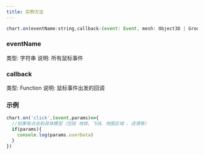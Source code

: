 ```yaml
---
title: 实例方法
---
```


``` javascript
chart.on(eventName:string,callback:(event: Event, mesh: Object3D | Group | Mesh | undefined) => void)
```

### eventName
<Tag color="blue">类型: 字符串</Tag>
<Tag color="pink"> 说明: 所有鼠标事件</Tag>

### callback
<Tag color="blue">类型: Function</Tag>
<Tag color="pink"> 说明: 鼠标事件出发的回调</Tag>

### 示例
```javascript
chart.on('click',(event,params)=>{
  //如果有点击到具体模型（包括 地球、飞线、地图区域 、涟漪等）
  if(params){
    console.log(params.userData)
  }
})
```

